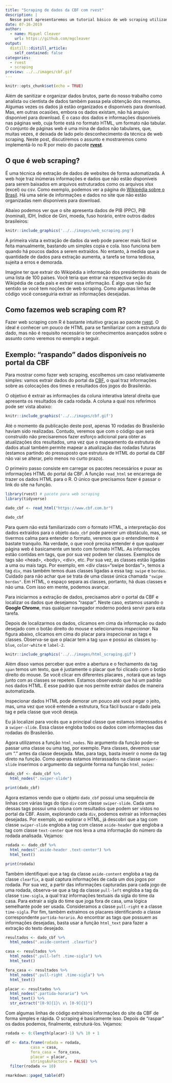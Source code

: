 ```yaml
---
title: "Scraping de dados da CBF com rvest"
description: |
  Nesse post apresentaremos um tutorial básico de web scraping utilizando o pacote rvest para extrair as informações de jogos divulgadas no site da CBF. Rvest é um pacote do R que simplifica muito tarefas de scraping e vai te ajudar a extrair dados HTML de qualquer site.
date: 07-16-2019
author:
  - name: Miguel Cleaver
    url: https://github.com/mgcleaver
output:
  distill::distill_article:
    self_contained: false
categories:
  - rvest
  - scraping
preview: ../../images/cbf.gif
---
```


```r
knitr::opts_chunk$set(echo = TRUE)
```
<!-- More -->

Além de sanitizar e organizar dados brutos, parte do nosso trabalho como analista ou cientista de dados também passa pela obtenção dos mesmos. Algumas vezes os dados já estão organizados e disponíveis para download. Mas, em outras ocasiões, embora os dados existam, não há arquivo disponível para download. É o caso dos dados e informações disponíveis nas páginas web, cuja fonte está no formato HTML, um formato não tabular. O conjunto de páginas web é uma mina de dados não tabulares, que, muitas vezes, é deixada de lado pelo desconhecimento da técnica de web scraping. Neste post, discutiremos o assunto e mostraremos como implementá-lo no R por meio do pacote [**rvest**](https://www.rdocumentation.org/packages/rvest/versions/0.3.4).

## O que é web scraping?

É uma técnica de extração de dados de websites de forma automatizada. A web hoje traz inúmeras informações e dados que não estão disponíveis para serem baixados em arquivos estruturados como os arquivos xlsx (excel) ou csv. Como exemplo, podemos ver a página do [Wikipédia sobre o Brasil](https://pt.wikipedia.org/wiki/Brasil). Há uma série de informações e dados no site que não estão organizadas nem disponíveis para download. 

Abaixo podemos ver que o site apresenta dados de PIB (PPC), PIB (nominal), IDH, Índice de Gini, moeda, fuso horário, entre outros dados brasileiros:

```r
knitr::include_graphics('../../images/web_scraping.png')
```

À primeira vista a extração de dados da web pode parecer mais fácil se feita manualmente, bastando um simples copia e cola. Isso funciona bem quando há poucos dados a serem extraídos. No entanto, à medida que a quantidade de dados para extração aumenta, a tarefa se torna tediosa, sujeita a erros e demorada. 

Imagine ter que extrair do Wikipédia a informação dos presidentes atuais de uma lista de 100 países. Você teria que entrar na respectiva seção do Wikipédia de cada país e extrair essa informação. É algo que não faz sentido se você tem noções de web scraping. Como algumas linhas de código você conseguiria extrair as informações desejadas.

## Como fazemos web scraping com R?

Fazer web scraping com R é bastante intuitivo graças ao pacote [rvest](https://www.rdocumentation.org/packages/rvest/versions/0.3.4). O ideal é conhecer um pouco de HTML para se familiarizar com a estrutura do dado, mas não é requisito necessário ter conhecimentos avançados sobre o assunto como veremos no exemplo a seguir.

## Exemplo: "raspando" dados disponíveis no portal da CBF

Para mostrar como fazer web scraping, escolhemos um caso relativamente simples: vamos extrair dados do portal da [CBF](https://www.cbf.com.br/), o qual traz informações sobre as colocações dos times e resultados dos jogos do Brasileirão.

O objetivo é extrair as informações da coluna interativa lateral direita que apresenta os resultados de cada rodada. A coluna a qual nos referimos pode ser vista abaixo:

```r
knitr::include_graphics('../../images/cbf.gif')
```

Até o momento da publicação deste post, apenas 10 rodadas do Brasileirão haviam sido realizadas. Contudo, veremos que com o código que será construído não precisaremos fazer esforço adicional para obter as atualizações dos resultados, uma vez que o mapeamento da estrutura de dados atual também permite mapear a atualização das rodadas futuras (estamos partindo do pressuposto que estrutura de HTML do portal da CBF não vai se alterar, pelo menos no curto prazo).

O primeiro passo consiste em carregar os pacotes necessários e puxar as informações HTML do portal da CBF. A função `read_html` se encarrega de trazer os dados HTML para o R. O único que precisamos fazer é passar o link do site na função.

```r

library(rvest) # pacote para web scraping
library(tidyverse)

dado_cbf <- read_html("https://www.cbf.com.br")

dado_cbf
```

Para quem não está familiarizado com o formato HTML, a interpretação dos dados extraídos para o objeto `dado_cbf` pode parecer um obstáculo, mas, se tivermos calma para entender o formato, veremos que o entendimento é bastate tranquilo. Na verdade, o que você precisa entender é que qualquer página web é basicamente um texto com formato HTML. As informações estão contidas em tags, que por sua vez podem ter classes. Exemplos de tags são \<head\>, \<body\>, \<div\>, etc. Por sua vez, as classes estão ligadas a uma ou mais tags. Por exemplo, em \<div class="swipe bordas"\>, temos a tag `div`, mas também temos duas classes ligadas a essa tag: `swipe` e `bordas`. Cuidado para não achar que se trata de uma classe única chamada `"swipe bordas"`. Em HTML, o espaço separa as classes, portanto, há duas classes e não uma. Com isso em mente, podemos avançar.

Para iniciarmos a extração de dados, precisamos abrir o portal da CBF e localizar os dados que desejamos "raspar". Neste caso, estamos usando o **Google Chrome**, mas qualquer navegador moderno poderá servir para esta tarefa. 

Depois de localizarmos os dados, clicamos em cima da informação ou dado desejado com o botão direito do mouse e selecionamos *inspecionar*. Na figura abaixo, clicamos em cima do placar para inspecionar as tags e classes. Observa-se que o placar tem a tag `span` e possui as classes `bg-blue`, `color-white` e `label-2`. 

```r
knitr::include_graphics('../../images/html_scraping.gif')
```

Além disso vamos perceber que entre a abertura e o fechamento da tag `span` temos um texto, que é justamente o placar que foi clicado com o botão direito do mouse. Se você clicar em diferentes placares , notará que as tags junto com as classes se repetem. Estamos observando que há um padrão nos dados HTML. É esse padrão que nos permite extrair dados de maneira automatizada. 

Inspecionar dados HTML pode demorar um pouco até você pegar o jeito, mas, uma vez que você entende a estrutura, fica fácil buscar o dado pela tag e pela classe que você deseja. 

Eu já localizei para vocês que a principal classe que estamos interessados é a `swiper-slide`. Essa classe engloba todos os dados com informações das rodadas do Brasileirão. 

Agora utilizamos a função `html_nodes`.  No argumento da função pode-se passar uma classe ou uma tag, por exemplo. Para classes, devemos usar um "." antes da classe desejada. Mas, para tags, basta inserir o nome da tag direto na função. Como apenas estamos interassados na classe `swiper-slide` inserimos o argumento da seguinte forma na função `html_nodes`:


```r

dado_cbf <- dado_cbf %>% 
  html_nodes(".swiper-slide")

print(dado_cbf)
```

Agora estamos vendo que o objeto `dado_cbf` possui uma sequência de linhas com várias tags do tipo `div` com classe `swiper-slide`. Cada uma dessas tags possui uma coluna com resultados que podem ser vistos no portal da CBF. Assim, explorando cada `div`, podemos extrair as informações desejadas. Por exemplo, ao explorar o HTML, já descobri que a tag com classe `swiper-slide` engloba a tag com classe `aside-header` que engloba a tag com classe `text-center` que nos leva a uma informação do número da rodada analisada. Vejamos:


```r
rodada <- dado_cbf %>% 
  html_nodes(".aside-header .text-center") %>% 
  html_text()

print(rodada)
```

Também identifiquei que a tag da classe `aside-content` engloba a tag da classe `clearfix`, a qual captura informações de cada um dos jogos por rodada. Por sua vez, a partir das informações capturadas para cada jogo de uma rodada, observa-se que a tag da classe `pull-left` engloba a tag da classe `time-sigla`, a qual traz informações textuais da sigla do time da casa. Para extrair a sigla do time que joga fora de casa, uma lógica semelhante pode ser usada. Consideramos a classe `pull-right` e a classe `time-sigla`. Por fim, também extraímos os placares identificando a classe correspondente `partida-horario`. Ao encontrar as tags que possuem as informações desejadas, basta usar a função `html_text` para fazer a extração do texto desejado.

```r

resultados <- dado_cbf %>% 
  html_nodes(".aside-content .clearfix")

casa <- resultados %>% 
  html_nodes(".pull-left .time-sigla") %>% 
  html_text()

fora_casa <- resultados %>% 
  html_nodes(".pull-right .time-sigla") %>% 
  html_text()

placar <- resultados %>% 
  html_nodes(".partida-horario") %>% 
  html_text() %>% 
  str_extract("[0-9]{1}\ x\ [0-9]{1}")
```

Com algumas linhas de código extraímos informações do site da CBF de forma simples e rápida. O scraping é basicamente isso. Depois de "raspar" os dados podemos, finalmente, estruturá-los. Vejamos:

```r
rodada <- 0:(length(placar)-1) %/% 10 + 1

df <- data.frame(rodada = rodada,
           casa = casa, 
           fora_casa = fora_casa,
           placar = placar,
           stringsAsFactors = FALSE) %>% 
  filter(rodada <= 10)

rmarkdown::paged_table(df)
```



